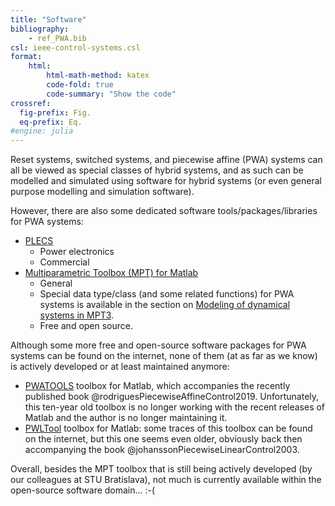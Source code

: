 ```yaml
---
title: "Software"
bibliography: 
    - ref_PWA.bib
csl: ieee-control-systems.csl
format:
    html:
        html-math-method: katex
        code-fold: true
        code-summary: "Show the code"
crossref:
  fig-prefix: Fig. 
  eq-prefix: Eq.
#engine: julia
---
```


Reset systems, switched systems, and piecewise affine (PWA) systems can all be viewed as special classes of hybrid systems, and as such can be modelled and simulated using software for hybrid systems (or even general purpose modelling and simulation software).

However, there are also some dedicated software tools/packages/libraries for PWA systems:

- [PLECS](https://www.plexim.com/products/plecs)
    - Power electronics
    - Commercial
- [Multiparametric Toolbox (MPT) for Matlab](https://www.mpt3.org)
    - General
    - Special data type/class (and some related functions) for PWA systems is available in the section on [Modeling of dynamical systems in MPT3](https://www.mpt3.org/UI/Systems).
    - Free and open source.

Although some more free and open-source software packages for PWA systems can be found on the internet, none of them (at as far as we know) is actively developed or at least maintained anymore:   

- [PWATOOLS](https://github.com/bsamadi/PWATOOLS) toolbox for Matlab, which accompanies the recently published book @rodriguesPiecewiseAffineControl2019. Unfortunately, this ten-year old toolbox is no longer working with the recent releases of Matlab and the author is no longer maintaining it.
- [PWLTool](https://portal.research.lu.se/en/publications/pwltool-a-matlab-toolbox-for-piecewise-linear-system) toolbox for Matlab: some traces of this toolbox can be found on the internet, but this one seems even older, obviously back then accompanying the book @johanssonPiecewiseLinearControl2003.

Overall, besides the MPT toolbox that is still being actively developed (by our colleagues at STU Bratislava), not much is currently available within the open-source software domain... :-(


